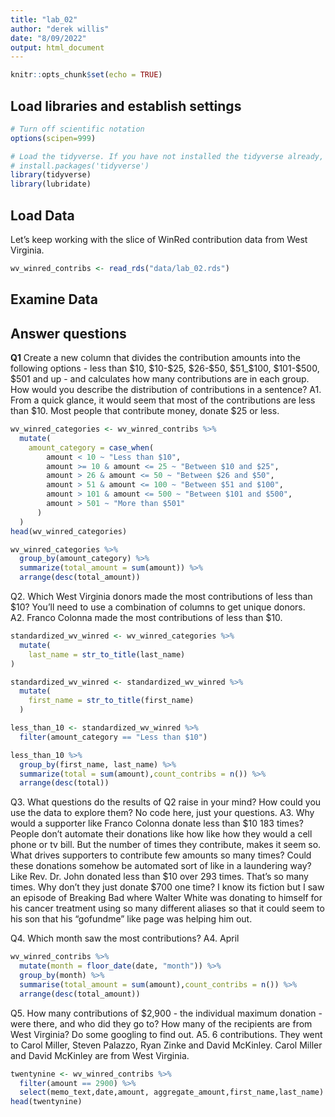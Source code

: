 ```yaml
---
title: "lab_02"
author: "derek willis"
date: "8/09/2022"
output: html_document
---
```


```r
knitr::opts_chunk$set(echo = TRUE)
```

## Load libraries and establish settings
```r
# Turn off scientific notation
options(scipen=999)

# Load the tidyverse. If you have not installed the tidyverse already, remove the # from the next line and run it first.  
# install.packages('tidyverse')
library(tidyverse)
library(lubridate)
```

## Load Data

Let's keep working with the slice of WinRed contribution data from West Virginia.  

```r
wv_winred_contribs <- read_rds("data/lab_02.rds")
```

## Examine Data

## Answer questions

**Q1** Create a new column that divides the contribution amounts into the following options - less than $10, $10-$25, $26-$50, $51_$100, $101-$500, $501 and up - and calculates how many contributions are in each group. How would you describe the distribution of contributions in a sentence?
A1. From a quick glance, it would seem that most of the contributions are less than $10. Most people that contribute money, donate $25 or less.

```r
wv_winred_categories <- wv_winred_contribs %>%
  mutate(
    amount_category = case_when(
        amount < 10 ~ "Less than $10",
        amount >= 10 & amount <= 25 ~ "Between $10 and $25",
        amount > 26 & amount <= 50 ~ "Between $26 and $50",
        amount > 51 & amount <= 100 ~ "Between $51 and $100",
        amount > 101 & amount <= 500 ~ "Between $101 and $500",
        amount > 501 ~ "More than $501"
      )
  )
head(wv_winred_categories)
```
```r
wv_winred_categories %>% 
  group_by(amount_category) %>% 
  summarize(total_amount = sum(amount)) %>% 
  arrange(desc(total_amount))
```


Q2. Which West Virginia donors made the most contributions of less than $10? You'll need to use a combination of columns to get unique donors.  
A2. Franco Colonna made the most contributions of less than $10. 
```r
standardized_wv_winred <- wv_winred_categories %>%
  mutate(
    last_name = str_to_title(last_name)
)
```

```r
standardized_wv_winred <- standardized_wv_winred %>% 
  mutate(
    first_name = str_to_title(first_name)
  )
```

```r
less_than_10 <- standardized_wv_winred %>% 
  filter(amount_category == "Less than $10")
```

```r
less_than_10 %>% 
  group_by(first_name, last_name) %>% 
  summarize(total = sum(amount),count_contribs = n()) %>% 
  arrange(desc(total))
```


Q3. What questions do the results of Q2 raise in your mind? How could you use the data to explore them? No code here, just your questions.
A3. Why would a supporter like Franco Colonna donate less than $10 183 times? People don't automate their donations like how like how they would a cell phone or tv bill. But the number of times they contribute, makes it seem so. What drives supporters to contribute few amounts so many times? Could these donations somehow be automated sort of like in a laundering way? Like Rev. Dr. John donated less than $10 over 293 times. That's so many times. Why don't they just donate $700 one time? I know its fiction but I saw an episode of Breaking Bad where Walter White was donating to himself for his cancer treatment using so many different aliases so that it could seem to his son that his "gofundme" like page was helping him out.

Q4. Which month saw the most contributions?
A4. April

```r
wv_winred_contribs %>%
  mutate(month = floor_date(date, "month")) %>%
  group_by(month) %>%
  summarise(total_amount = sum(amount),count_contribs = n()) %>%
  arrange(desc(total_amount))
```

Q5. How many contributions of $2,900 - the individual maximum donation - were there, and who did they go to? How many of the recipients are from West Virginia? Do some googling to find out.
A5. 6 contributions. They went to Carol Miller, Steven Palazzo, Ryan Zinke and David McKinley. Carol Miller and David McKinley are from West Virginia.

```r
twentynine <- wv_winred_contribs %>% 
  filter(amount == 2900) %>% 
  select(memo_text,date,amount, aggregate_amount,first_name,last_name)
head(twentynine)
```
